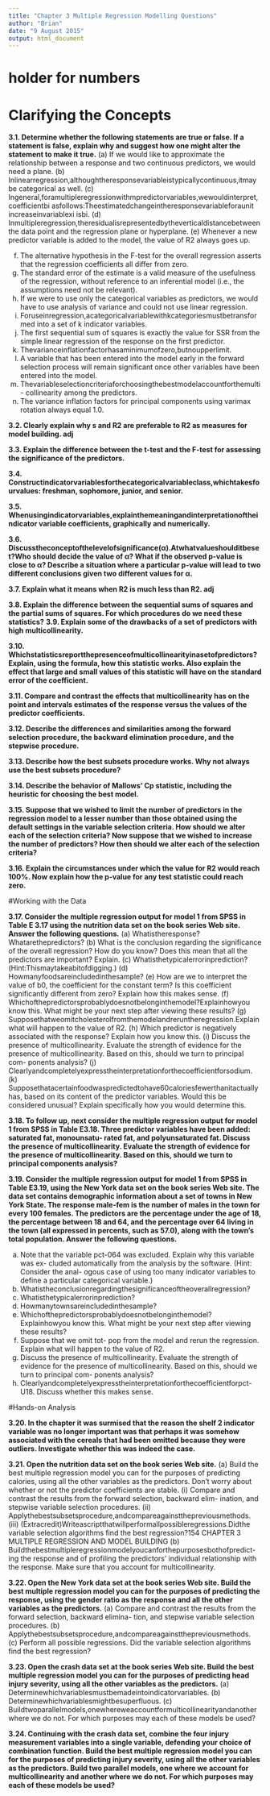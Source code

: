 ```yaml
---
title: "Chapter 3 Multiple Regression Modelling Questions"
author: "Brian"
date: "9 August 2015"
output: html_document
---
```


# holder for numbers
# Clarifying the Concepts


**3.1. Determine whether the following statements are true or false. If a statement is false, explain why and suggest how one might alter the statement to make it true.**
(a) If we would like to approximate the relationship between a response and two continuous predictors, we would need a plane.
(b) Inlinearregression,althoughtheresponsevariableistypicallycontinuous,itmay be categorical as well.
(c) Ingeneral,foramultipleregressionwithmpredictorvariables,wewouldinterpret, coefficientbi asfollows:Theestimatedchangeintheresponsevariableforaunit increaseinvariablexi isbi.
(d) Inmultipleregression,theresidualisrepresentedbytheverticaldistancebetween the data point and the regression plane or hyperplane.
(e) Whenever a new predictor variable is added to the model, the value of R2 always goes up.

(f) The alternative hypothesis in the F-test for the overall regression asserts that the
regression coefficients all differ from zero.
(g) The standard error of the estimate is a valid measure of the usefulness of the regression, without reference to an inferential model (i.e., the assumptions need not be relevant).
(h) If we were to use only the categorical variables as predictors, we would have to use analysis of variance and could not use linear regression.
(i) Foruseinregression,acategoricalvariablewithkcategoriesmustbetransformed into a set of k indicator variables.
(j) The first sequential sum of squares is exactly the value for SSR from the simple linear regression of the response on the first predictor.
(k) Thevarianceinflationfactorhasaminimumofzero,butnoupperlimit.
(l) A variable that has been entered into the model early in the forward selection process will remain significant once other variables have been entered into the model.
(m) Thevariableselectioncriteriaforchoosingthebestmodelaccountforthemulti- collinearity among the predictors.
(n) The variance inflation factors for principal components using varimax rotation always equal 1.0.

**3.2. Clearly explain why s and R2 are preferable to R2 as measures for model building. adj**

**3.3. Explain the difference between the t-test and the F-test for assessing the significance of the predictors.**

**3.4. Constructindicatorvariablesforthecategoricalvariableclass,whichtakesfourvalues: freshman, sophomore, junior, and senior.**

**3.5. Whenusingindicatorvariables,explainthemeaningandinterpretationoftheindicator variable coefficients, graphically and numerically.**

**3.6. Discusstheconceptofthelevelofsignificance(α).Atwhatvalueshoulditbeset?Who should decide the value of α? What if the observed p-value is close to α? Describe a situation where a particular p-value will lead to two different conclusions given two different values for α.**

**3.7. Explain what it means when R2 is much less than R2. adj**

**3.8. Explain the difference between the sequential sums of squares and the partial sums of squares. For which procedures do we need these statistics?**
**3.9. Explain some of the drawbacks of a set of predictors with high multicollinearity.**

**3.10. Whichstatisticsreportthepresenceofmulticollinearityinasetofpredictors?Explain, using the formula, how this statistic works. Also explain the effect that large and small values of this statistic will have on the standard error of the coefficient.**

**3.11. Compare and contrast the effects that multicollinearity has on the point and intervals estimates of the response versus the values of the predictor coefficients.**

**3.12. Describe the differences and similarities among the forward selection procedure, the backward elimination procedure, and the stepwise procedure.**

**3.13. Describe how the best subsets procedure works. Why not always use the best subsets procedure?**

**3.14. Describe the behavior of Mallows’ Cp statistic, including the heuristic for choosing the best model.**

**3.15. Suppose that we wished to limit the number of predictors in the regression model to a lesser number than those obtained using the default settings in the variable selection criteria. How should we alter each of the selection criteria? Now suppose that we wished to increase the number of predictors? How then should we alter each of the selection criteria?**

**3.16. Explain the circumstances under which the value for R2 would reach 100%. Now explain how the p-value for any test statistic could reach zero.**

#Working with the Data

**3.17. Consider the multiple regression output for model 1 from SPSS in Table E 3.17 using the nutrition data set on the book series Web site. Answer the following questions.**
(a) Whatistheresponse?Whatarethepredictors?
(b) What is the conclusion regarding the significance of the overall regression? How do you know? Does this mean that all the predictors are important? Explain.
(c) Whatisthetypicalerrorinprediction?(Hint:Thismaytakeabitofdigging.)
(d) Howmanyfoodsareincludedinthesample?
(e) How are we to interpret the value of b0, the coefficient for the constant term? Is this coefficient significantly different from zero? Explain how this makes sense.
(f) Whichofthepredictorsprobablydoesnotbelonginthemodel?Explainhowyou know this. What might be your next step after viewing these results?
(g) Supposethatweomitcholesterolfromthemodelandreruntheregression.Explain
what will happen to the value of R2.
(h) Which predictor is negatively associated with the response? Explain how you
know this.
(i) Discuss the presence of multicollinearity. Evaluate the strength of evidence for the presence of multicollinearity. Based on this, should we turn to principal com- ponents analysis?
(j) Clearlyandcompletelyexpresstheinterpretationforthecoefficientforsodium.
(k) Supposethatacertainfoodwaspredictedtohave60caloriesfewerthanitactually has, based on its content of the predictor variables. Would this be considered unusual? Explain specifically how you would determine this.

**3.18. To follow up, next consider the multiple regression output for model 1 from SPSS in Table E3.18. Three predictor variables have been added: saturated fat, monounsatu- rated fat, and polyunsaturated fat. Discuss the presence of multicollinearity. Evaluate the strength of evidence for the presence of multicollinearity. Based on this, should we turn to principal components analysis?**

**3.19. Consider the multiple regression output for model 1 from SPSS in Table E3.19, using the New York data set on the book series Web site. The data set contains demographic information about a set of towns in New York State. The response male-fem is the number of males in the town for every 100 females. The predictors are the percentage under the age of 18, the percentage between 18 and 64, and the percentage over 64 living in the town (all expressed in percents, such as 57.0), along with the town’s total population. Answer the following questions.**

(a) Note that the variable pct-064 was excluded. Explain why this variable was ex- cluded automatically from the analysis by the software. (Hint: Consider the anal- ogous case of using too many indicator variables to define a particular categorical variable.)
(b) Whatistheconclusionregardingthesignificanceoftheoverallregression?
(c) Whatisthetypicalerrorinprediction?
(d) Howmanytownsareincludedinthesample?
(e) Whichofthepredictorsprobablydoesnotbelonginthemodel?Explainhowyou
know this. What might be your next step after viewing these results?
(f) Suppose that we omit tot- pop from the model and rerun the regression. Explain
what will happen to the value of R2.
(g) Discuss the presence of multicollinearity. Evaluate the strength of evidence for the presence of multicollinearity. Based on this, should we turn to principal com- ponents analysis?
(h) Clearlyandcompletelyexpresstheinterpretationforthecoefficientforpct-U18. Discuss whether this makes sense.

#Hands-on Analysis

**3.20. In the chapter it was surmised that the reason the shelf 2 indicator variable was no longer important was that perhaps it was somehow associated with the cereals that had been omitted because they were outliers. Investigate whether this was indeed the case.**

**3.21. Open the nutrition data set on the book series Web site.**
(a) Build the best multiple regression model you can for the purposes of predicting calories, using all the other variables as the predictors. Don’t worry about whether or not the predictor coefficients are stable.
(i) Compare and contrast the results from the forward selection, backward elim- ination, and stepwise variable selection procedures.
(ii) Applythebestsubsetsprocedure,andcompareagainstthepreviousmethods.
(iii) (Extracredit)Writeascriptthatwillperformallpossibleregressions.Didthe variable selection algorithms find the best regression?154 CHAPTER 3 MULTIPLE REGRESSION AND MODEL BUILDING
(b) Buildthebestmultipleregressionmodelyoucanforthepurposesbothofpredict- ing the response and of profiling the predictors’ individual relationship with the response. Make sure that you account for multicollinearity.

**3.22. Open the New York data set at the book series Web site. Build the best multiple regression model you can for the purposes of predicting the response, using the gender ratio as the response and all the other variables as the predictors.**
(a) Compare and contrast the results from the forward selection, backward elimina- tion, and stepwise variable selection procedures.
(b) Applythebestsubsetsprocedure,andcompareagainstthepreviousmethods.
(c) Perform all possible regressions. Did the variable selection algorithms find the
best regression?

**3.23. Open the crash data set at the book series Web site. Build the best multiple regression model you can for the purposes of predicting head injury severity, using all the other variables as the predictors.**
(a) Determinewhichvariablesmustbemadeintoindicatorvariables.
(b) Determinewhichvariablesmightbesuperfluous.
(c) Buildtwoparallelmodels,onewhereweaccountformulticollinearityandanother where we do not. For which purposes may each of these models be used?

**3.24. Continuing with the crash data set, combine the four injury measurement variables into a single variable, defending your choice of combination function. Build the best multiple regression model you can for the purposes of predicting injury severity, using all the other variables as the predictors. Build two parallel models, one where we account for multicollinearity and another where we do not. For which purposes may each of these models be used?**